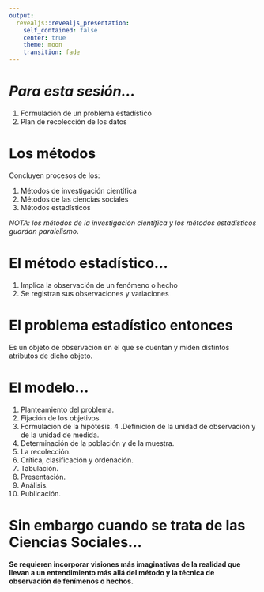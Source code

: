 ```yaml
---
output:
  revealjs::revealjs_presentation:
    self_contained: false
    center: true
    theme: moon
    transition: fade
---
```



# {data-background="s1.jpeg"}
 
# *Para esta sesión...* {data-background="s1d.jpeg"}
 
 1. Formulación de un problema estadístico
 2. Plan de recolección de los datos
 
# Los métodos {data-background="s1d.jpeg"}
 
 Concluyen procesos de los:
 
 1. Métodos de investigación científica
 2. Métodos de las ciencias sociales
 3. Métodos estadísticos
 
 *NOTA: los métodos de la investigación científica y los métodos estadísticos guardan paralelismo*.
 
# El método estadístico... {data-background="s1d.jpeg"}

1. Implica la observación de un fenómeno o hecho
2. Se registran sus observaciones y variaciones

# El problema estadístico entonces {data-background="s1d.jpeg"}
 
 Es un objeto de observación en el que se cuentan y miden distintos atributos de dicho objeto.
 
# El modelo... {data-background="s1d.jpeg"}

1. Planteamiento del problema.
2. Fijación de los objetivos.
3. Formulación de la hipótesis.
4 .Definición de la unidad de observación y de la unidad de medida.
5. Determinación de la población y de la muestra.
6. La recolección.
7. Crítica, clasificación y ordenación.
8. Tabulación.
9. Presentación.
10. Análisis.
11. Publicación.

# Sin embargo cuando se trata de las Ciencias Sociales... {data-background="s1d.jpeg"} 

**Se requieren incorporar visiones más imaginativas de la realidad que llevan a  un entendimiento más allá del método y la técnica de observación de fenímenos o hechos.** 
 